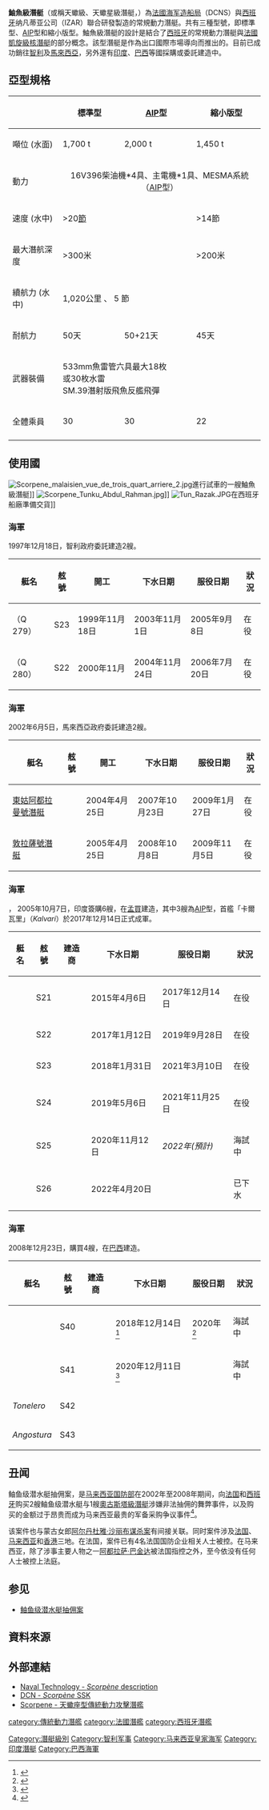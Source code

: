 {{潜艇
|名称= 鮋魚級（天蠍星級）潛艇
|图片= [[File:Submarino_General_Carrera_(SS-22).jpg|300px]]
|照片说明= 
|舰种= [[絕氣推進|絕氣推進潛艇]]、[[柴電動力|柴電潛艇]]
|拥有国={{FRA|法國}}[[海军集团|海军造船局]]設計製造<br>{{ESP|西班牙}}{{le|纳凡蒂亚|Navantia}}公司設計製造<br>{{CHL|智利}}<br>{{MYS|馬來西亞}}<br>{{BRA|巴西}}<br>{{IND|印度}}
|前型= [[奧古斯塔級潛艇|奧古斯塔級潛艇]]
|次型= [[馬林級潛艇|馬林級潛艇]]<br>[[安德拉斯塔級潛艇|安德拉斯塔級潛艇]]
|同型= 奧希金斯號、東古-阿卜杜勒-拉赫曼號、敦拉薩號等
|竣工= 2003年10月（[[智利|智利]]首艘）<br />2007年10月（[[馬來西亞|馬來西亞]]首艘）
|结局= 服役、建造中
|水上吃水= 5.5米（標準型）
|水上排水量= 1450噸（縮小版型）<br>1700噸（標準型）<br>2000噸（[[AIP|AIP]]型）
|水下排水量= 
|极限潜深= 200-350米
|长度= 59.4米（縮小版型）<br>66.4米（標準型）<br>76.2米（[[AIP|AIP]]型）
|阔度= 6.2米（標準型）
|动力系统= MTU 16V396 SE84 [[柴油機|柴油機]]*4具<br>[[電動機|主電動機]]*1具<br>[[絕氣推進|AIP]]--MESMA系統<br>（潛艇自主式能源系統模組）
|叶轴= 單軸七葉式螺旋槳
|水上极速= 12節
|潜行极速= 20節
|乘员= 22-30名
|鱼雷= 533mm[[鱼雷管|鱼雷管]]六具最大18枚<br>（或30枚[[水雷|水雷]]）
|导弹= SM.39潛射版[[飛魚反艦飛彈|飛魚反艦飛彈]]
|其他武装=
|结构= 單殼船體<br>淚滴型<br>橡膠減振基座
|自持力= 45天（縮小版型）<br>50天（標準型）<br>50+21天（[[AIP|AIP]]型）
|续航力= 1,020公里（水下速度5節）
|其他= TSM 2253平面型舷側列陣聲納<br>SPl00C資料鏈<br>水面搜索雷達
}}

'''鮋魚級潛艇'''（或稱天蠍級、天蠍星級潛艇，{{lang-en|'''''Scorpène''-class'''}}）為[[法國|法國]][[海军集团|海军造船局]]（DCNS）與[[西班牙|西班牙]]纳凡蒂亚公司（IZAR）聯合研發製造的常規動力潛艇。共有三種型號，即標準型、[[AIP|AIP]]型和縮小版型。鮋魚級潛艇的設計是結合了[[西班牙|西班牙]]的常規動力潛艇與[[法國|法國]][[凱旋級核潛艇|凱旋級核潛艇]]的部分概念。該型潛艇是作為出口國際市場導向而推出的。目前已成功銷往[[智利|智利]]及[[馬來西亞|馬來西亞]]，另外還有[[印度|印度]]、[[巴西|巴西]]等國採購或委託建造中。

==亞型規格==
 

{|class="wikitable" style="font-size:97%;"
|-
! !!標準型 !! [[AIP|AIP]]型 !! 縮小版型
|-
!噸位 (水面)
|1,700 t || 2,000 t || 1,450 t 
|-
!動力
|colspan=3 align="center"|16V396柴油機*4具、主電機*1具、MESMA系統（[[AIP|AIP]]型）
|-
!速度 (水中)
|colspan="2"| >20[[節_(單位)|節]] ||>14節
|-
!最大潛航深度
|colspan="2"| >300米 || >200米
|-
!續航力 (水中)
|colspan="5"| 1,020公里 、 5 節
|-
!耐航力
|colspan="1"|50天||50+21天||45天
|-
!武器裝備
|colspan="5"|
533mm魚雷管六具最大18枚
<br>或30枚水雷
<br>SM.39潛射版飛魚反艦飛彈
|-
!全體乘員
|30
|30
|22
|-
|}


==使用國==
[[File:Scorpene_malaisien_vue_de_trois_quart_arriere_2.jpg|thumb]]進行試車的一艘鮋魚級潛艇]]
[[File:Scorpene_Tunku_Abdul_Rahman.jpg|thumb]]]]
[[File:Tun_Razak.JPG|thumb]]在西班牙船廠準備交貨]]

==={{CHL}}海軍===
1997年12月18日，智利政府委託建造2艘。
{| class=wikitable
|-
!艇名
!舷號
! 開工
!下水日期
!服役日期
!狀況
|- 
|{{le|奧希金斯號攻擊潛艇|Chilean submarine O'Higgins (SS-23)|奧希金斯號}}（Q 279）
| S23 || 1999年11月18日 || 2003年11月1日 || 2005年9月8日 ||在役
|- 
| {{le|卡雷拉號攻擊潛艇|Chilean submarine Carrera (SS-22)|卡雷拉號}}（Q 280）
| S22 || 2000年11月 || 2004年11月24日 || 2006年7月20日 ||在役
|}

==={{MYS}}海軍===
2002年6月5日，馬來西亞政府委託建造2艘。
{| class=wikitable
|-
!艇名
!舷號
! 開工
!下水日期
!服役日期
!狀況
|- 
|[[東姑阿都拉曼號潛艇|東姑阿都拉曼號潛艇]]
| || 2004年4月25日 || 2007年10月23日 || 2009年1月27日 ||在役
|- 
|[[敦拉薩號潛艇|敦拉薩號潛艇]]
| || 2005年4月25日 || 2008年10月8日 || 2009年11月5日 ||在役
|}

==={{IND}}海軍===
{{link-en|虎鯊級潛艇|Kalvari-class submarine}}，
2005年10月7日，印度簽購6艘，在[[孟買|孟買]]建造，其中3艘為[[AIP|AIP]]型，首艦「卡爾瓦里」（''Kalvari''）於2017年12月14日正式成軍。
{| class=wikitable
|-
!艇名
!舷號
!建造商
!下水日期
!服役日期
!狀況
|-
|{{link-en|卡爾瓦里號攻擊潛艇|INS Kalvari (S21)|卡爾瓦里號}}|| S21 ||rowspan="6"|{{le|馬札岡造船廠|Mazagon Dock Shipbuilders}} || 2015年4月6日|| 2017年12月14日 ||在役
|-
|{{link-en|坎德里號攻擊潛艇|INS Khanderi (2017)|坎德里號}}|| S22 || 2017年1月12日 || 2019年9月28日 ||在役
|-
|{{link-en|卡蘭號攻擊潛艇|INS Karanj (S23)|卡蘭號}}|| S23 || 2018年1月31日 || 2021年3月10日 ||在役
|-
|{{link-en|維拉號攻擊潛艇|INS Vela (S24)|維拉號}}|| S24 || 2019年5月6日 || 2021年11月25日 ||在役
|-
|{{link-en|瓦吉爾號攻擊潛艇|INS Vagir (S25)|瓦吉爾號}} || S25 || 2020年11月12日 || ''2022年(預計)'' ||海試中
|-
|{{link-en|瓦格希爾號攻擊潛艇| INS Vagsheer (S26)|瓦格希爾號}} || S26 || 2022年4月20日 ||     ||已下水
|}

==={{BRA}}海軍===
2008年12月23日，購買4艘，在[[巴西|巴西]]建造。

{| class=wikitable
|-
!艇名
!舷號
!建造商
!下水日期
!服役日期
!狀況
|-
| {{le|瑞亞楚洛號攻擊潛艇|Brazilian submarine Riachuelo (S40)|瑞亞楚洛號}} || S40 ||rowspan="4"| || 2018年12月14日<ref>{{cite news|title=Brazil launches first of 5 navy attack submarines|url=https://www.efe.com/efe/english/world/brazil-launches-first-of-5-navy-attack-submarines/50000262-3843389|publisher=EFE|date=14 December 2018|accessdate=2019-08-14|archive-date=2019-08-03|archive-url=https://web.archive.org/web/20190803191304/https://www.efe.com/efe/english/world/brazil-launches-first-of-5-navy-attack-submarines/50000262-3843389|dead-url=no}}</ref>|| 2020年<ref>{{Cite web |url=https://www.janes.com/article/85046/brazil-prepares-to-launch-first-riachuelo-class-submarine |title=Archived copy |access-date=2018-12-09 |archive-url=https://web.archive.org/web/20181209165658/https://www.janes.com/article/85046/brazil-prepares-to-launch-first-riachuelo-class-submarine |archive-date=2018-12-09 |dead-url=no }}</ref> ||海試中
|-
| {{le|烏邁塔號攻擊潛艇|Brazilian submarine Humaitá (S41)|烏邁塔號}} || S41 || 2020年12月11日<ref>{{Cite web |url=https://www.defesaaereanaval.com.br/naval/submarino-humaita-s-41-falta-muito-pouco-para-ser-lancado-ao-mar |title="Submarino Humaitá (S 41) – Falta muito pouco para ser lançado ao mar" |access-date=2020-12-03 |archive-date=2021-05-05 |archive-url=https://web.archive.org/web/20210505044539/https://www.defesaaereanaval.com.br/naval/submarino-humaita-s-41-falta-muito-pouco-para-ser-lancado-ao-mar |dead-url=no }}</ref> ||  ||海試中
|-
| ''Tonelero'' || S42 ||  ||  ||
|-
| ''Angostura'' || S43 ||  ||  ||
|}

==丑闻==
{{main|鲉鱼级潜水艇抽佣案}} 
鲉鱼级潜水艇抽佣案，是[[马来西亚国防部|马来西亚国防部]]在2002年至2008年期间，向[[法国|法国]]和[[西班牙|西班牙]]购买2艘鲉鱼级潜水艇与1艘[[奧古斯塔級潛艇|奧古斯塔級潛艇]]涉嫌非法抽佣的舞弊事件，以及购买的金额过于昂贵而成为马来西亚最贵的军备采购争议事件<ref>{{Cite web|title=国防部否认曾付潜水艇佣金只支付阿都拉萨公司协调费|url=https://www.malaysiakini.com/news/135502|accessdate=2020-06-18|date=2010-06-24|last=李伟伦|work=Malaysiakini|language=zh|archive-date=2021-04-10|archive-url=https://web.archive.org/web/20210410082424/https://www.malaysiakini.com/news/135502|dead-url=no}}</ref>。

该案件也与蒙古女郎[[阿尔丹杜雅·沙丽布谋杀案|阿尔丹杜雅·沙丽布谋杀案]]有间接关联。同时案件涉及[[法国|法国]]、[[马来西亚|马来西亚]]和[[香港|香港]]三地。在法国，案件已有4名法国国防企业相关人士被控。在马来西亚，除了涉事主要人物之一[[阿都拉萨·巴金达|阿都拉萨·巴金达]]被法国指控之外，至今依没有任何人士被控上法庭。

==参见==
*[[鲉鱼级潜水艇抽佣案|鲉鱼级潜水艇抽佣案]] 
{{clear}}

== 資料來源 ==
{{reflist}}

== 外部連結 ==
{{Commonscat|Scorpene class submarines}}

*[http://www.naval-technology.com/projects/scorpene/ Naval Technology - ''Scorpène'' description] {{Wayback|url=http://www.naval-technology.com/projects/scorpene/ |date=20200302064510 }}
*[https://web.archive.org/web/20051014220541/http://www.dcn.fr/us/offre/sous-marins/scorpene.html DCN - ''Scorpène'' SSK]
*[http://www.mdc.idv.tw/mdc/navy/euronavy/scorpene.htm  Scorpene - 天蠍座型傳統動力攻擊潛艦] {{Wayback|url=http://www.mdc.idv.tw/mdc/navy/euronavy/scorpene.htm |date=20200128053255 }}


[[category:傳統動力潛艦|category:傳統動力潛艦]]
[[category:法國潛艦|category:法國潛艦]]
[[category:西班牙潛艦|category:西班牙潛艦]]
[[Category:潛艇級別|Category:潛艇級別]]
[[Category:智利军事|Category:智利军事]]
[[Category:马来西亚皇家海军|Category:马来西亚皇家海军]]
[[Category:印度潛艇|Category:印度潛艇]]
[[Category:巴西海軍|Category:巴西海軍]]